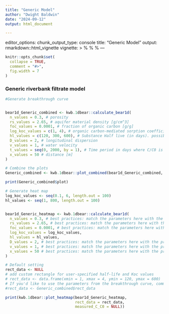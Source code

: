 ```yaml
---
title: "Generic Model"
author: "Dwight Baldwin"
date: "2024-09-12"
output: html_document

---
```

editor_options: 
  chunk_output_type: console
title: "Generic Model"
output: rmarkdown::html_vignette
vignette: >
  %\VignetteIndexEntry{Generic Model}
  %\VignetteEngine{knitr::rmarkdown}
  %\VignetteEncoding{UTF-8}
---
  
```r
knitr::opts_chunk$set(
  collapse = TRUE,
  comment = "#>",
  fig.width = 7
)
```

### Generic riverbank filtrate model

```r
#Generate breakthrough curve


bear1d_Generic_combined <- kwb.1dbear::calculate_bear1d(
  n_values = 0.3, # porosity
  rs_values = 2.65, # aquifer material density [g/cm^3]
  foc_values = 0.0001, # fraction of organic carbon [g/g]
  log_koc_values = c(1, 4), # organic carbon-mediated sorption coefficient; possible to use multiple
  hl_values = c(120, 300, 600), # Substance Half live (in days). possible to use multiple at once
  D_values = 2, # longitudinal dispersion
  v_values = 1, # water velocity
  t_values = seq(0, 2000, by = 1), # Time period in days where C/C0 is plotted
  x_values = 50 # distance [m]
)

# Combine the plots
Generic_combined <- kwb.1dbear::plot_combined(bear1d_Generic_combined, xbreaks = 500)

print(Generic_combined$plot)

# Generate heat map
log_koc_values <- seq(0.1, 6, length.out = 100)
hl_values <- seq(1, 800, length.out = 100)


bear1d_Generic_heatmap <- kwb.1dbear::calculate_bear1d(
  n_values = 0.3, # best practices: match the parameters here with the previous function
  rs_values = 2.65, # best practices: match the parameters here with the previous function
  foc_values = 0.0001, # best practices: match the parameters here with the previous function
  log_koc_values = log_koc_values,
  hl_values = hl_values,
  D_values = 2, # best practices: match the parameters here with the previous function
  v_values = 1, # best practices: match the parameters here with the previous function
  x_values = 50 # best practices: match the parameters here with the previous function
)

# Default setting
rect_data <- NULL
# add custom rectangle for user-specified half-life and Koc values
# rect_data <- data.frame(xmin = 1, xmax = 4, ymin = 120, ymax = 600) 
# If you'd like to use the parameters from the breakthrough curve, comment the following line out
#rect_data <- Generic_combined$rect_data

print(kwb.1dbear::plot_heatmap(bear1d_Generic_heatmap,
                               rect_data = rect_data,
                               measured_C_C0 = NULL))
```

